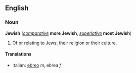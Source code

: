 ==English==
===Noun===
'''Jewish''' (''[[comparative]]'' '''more Jewish''', ''[[superlative]]'' '''most Jewish''')

#Of or relating to [[Jew]]s, their religion or their culture.

====Translations====
*Italian: [[ebreo]] ''m'', ebrea ''f''